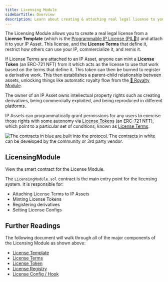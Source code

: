 ```yaml
---
title: Licensing Module
sidebarTitle: Overview
description: Learn about creating & attaching real legal license to your IP on Story
---
```


<Accordion title="Skip the Read - 1 Minute Summary" icon="circle-info">
  
The Licensing Module allows you to create a real legal license from a **License Template** (which is the [Programmable IP License (PIL💊)](/concepts/programmable-ip-license/overview)) and attach it to your IP Asset. This license, and the **License Terms** that define it, restrict how others can use your IP, commercialize it, and remix it.

If License Terms are attached to an IP Asset, anyone can mint a **License Token** (an ERC-721 NFT) from it which acts as the license to use that work based on the terms that define it. This token can then be burned to register a derivative work. This then establishes a parent-child relationship between assets, unlocking things like automatic royalty flow from the [💸 Royalty Module](/concepts/royalty-module/overview).

</Accordion>

The owner of an IP Asset owns intellectual property rights such as creating derivatives, being commercially exploited, and being reproduced in different platforms.

IP Assets can programmatically grant permissions for any users to exercise those rights with some autonomy via [License Tokens](/concepts/licensing-module/license-token) (an ERC-721 NFT), which point to a particular set of conditions, known as [License Terms](/concepts/licensing-module/license-terms).

<Frame caption="Blue: contracts built into the protocol. White: contracts developed by the community or 3rd party vendor.">
  <img
    src="/images/concepts/licensing-module-diagram.png"
    alt="The contracts in blue are built into the protocol. The contracts in white can be developed by the community or 3rd party vendor."
  />
</Frame>

## LicensingModule

<CardGroup cols={1}>
  <Card
    title="LicensingModule.sol"
    href="https://github.com/storyprotocol/protocol-core-v1/blob/main/contracts/modules/licensing/LicensingModule.sol"
    icon="scroll"
    color="#ccb092"
  >
    View the smart contract for the License Module.
  </Card>
</CardGroup>

The `LicensingModule.sol` contract is the main entry point for the licensing system. It is responsible for:

- Attaching License Terms to IP Assets
- Minting License Tokens
- Registering derivatives
- Setting License Configs

## Further Readings

The following document will walk through all of the major components of the Licensing Module as shown above:

- [License Template](/concepts/licensing-module/license-template)
- [License Terms](/concepts/licensing-module/license-terms)
- [License Token](/concepts/licensing-module/license-token)
- [License Registry](/concepts/registry/license-registry)
- [License Config / Hook](/concepts/licensing-module/license-config-hook)
